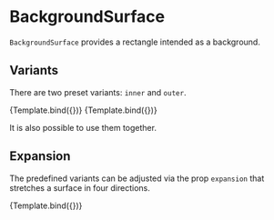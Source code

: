 
# BackgroundSurface

<Meta title="Core/Components/BackgroundSurface" />

`BackgroundSurface` provides a rectangle intended as a background.

<ArgsTable of={BackgroundSurface} />

## Variants

There are two preset variants: `inner` and `outer`.

<Canvas>
    <Story
        name="inner surface"
        args={{
            variant: 'inner',
            style: { fill: '#eeeeee' },
        }}
        component={BackgroundSurface}
        decorators={[ChartDecorator]}
    >
        {Template.bind({})}
    </Story>
    <Story
        name="outer surface"
        args={{
            variant: 'outer',
            style: { fill: '#eeeeee' },
        }}
        component={BackgroundSurface}
        decorators={[ChartDecorator]}
    >
        {Template.bind({})}
    </Story>
</Canvas>

It is also possible to use them together.

<Canvas>
    <Story name="multiple surfaces">
        <Chart
            size={[400, 300]}
            padding={[40, 40, 40, 40]}
            data={[]}
            scaleX={{
                variant: 'linear',
                min: 0,
                max: 100,
            }}
            scaleY={{
                variant: 'linear',
                min: 0,
                max: 100,
            }}
        >
            <BackgroundSurface variant={'outer'} style={{ fill: '#eeeeee' }} />
            <BackgroundSurface variant={'inner'} style={{ fill: '#cccccc' }} />
        </Chart>
    </Story>
</Canvas>

## Expansion

The predefined variants can be adjusted via the prop `expansion` that
stretches a surface in four directions.

<Canvas>
    <Story
        name="expanded"
        args={{
            variant: 'inner',
            style: { fill: '#eeeeee' },
            expansion: { top: 40, bottom: 0, left: 0, right: 40 },
        }}
        component={BackgroundSurface}
        decorators={[ChartDecorator]}
    >
        {Template.bind({})}
    </Story>
</Canvas>

